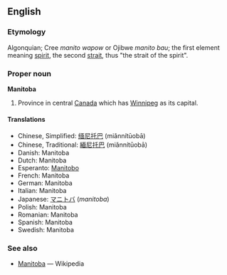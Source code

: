 ==English==
===Etymology===
Algonquian; Cree ''manito wapow'' or Ojibwe ''manito bau''; the first element meaning [[spirit]], the second [[strait]], thus "the strait of the spirit".

===Proper noun===
'''Manitoba'''
# Province in central [[Canada]] which has [[Winnipeg]] as its capital.

====Translations====
*Chinese, Simplified: [[缅尼托巴]] (miǎnnítūobā)
*Chinese, Traditional: [[緬尼托巴]] (miǎnnítūobā)
*Danish: Manitoba
*Dutch: Manitoba
*Esperanto: [[Manitobo]]
*French: Manitoba
*German: Manitoba
*Italian: Manitoba
*Japanese: [[マニトバ]] (''manitoba'')
*Polish: Manitoba
*Romanian: Manitoba
*Spanish: Manitoba
*Swedish: Manitoba

===See also===
*[[w:Manitoba|Manitoba]] — Wikipedia